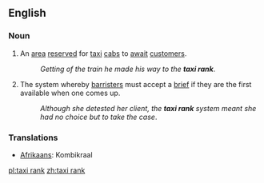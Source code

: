==English==

===Noun===
{{en-noun}}

# An [[area]] [[reserved]] for [[taxi]] [[cabs]] to [[await]] [[customer]]s.
#: ''Getting of the train he made his way to the '''taxi rank'''''.
# {{UK}} The system whereby [[barrister]]s must accept a [[brief]] if they are the first available when one comes up.
#: ''Although she detested her client, the '''taxi rank''' system meant she had no choice but to take the case''.

===Translations===
{{rfc-level|Translations at L3+ (AutoFormat would have corrected level of Translations)}}
* [[Afrikaans]]: Kombikraal

[[pl:taxi rank]]
[[zh:taxi rank]]